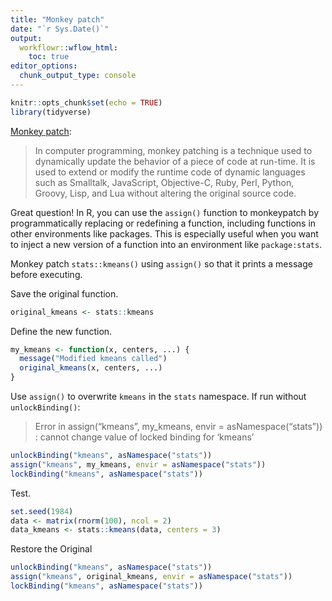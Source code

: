 ```yaml
---
title: "Monkey patch"
date: "`r Sys.Date()`"
output:
  workflowr::wflow_html:
    toc: true
editor_options:
  chunk_output_type: console
---
```


```r
knitr::opts_chunk$set(echo = TRUE)
library(tidyverse)
```

[Monkey patch](https://en.wikipedia.org/wiki/Monkey_patch):

> In computer programming, monkey patching is a technique used to dynamically update the behavior of a piece of code at run-time. It is used to extend or modify the runtime code of dynamic languages such as Smalltalk, JavaScript, Objective-C, Ruby, Perl, Python, Groovy, Lisp, and Lua without altering the original source code.

Great question! In R, you can use the `assign()` function to monkeypatch by programmatically replacing or redefining a function, including functions in other environments like packages. This is especially useful when you want to inject a new version of a function into an environment like `package:stats`.

Monkey patch `stats::kmeans()` using `assign()` so that it prints a message before executing.

Save the original function.

```r
original_kmeans <- stats::kmeans
```

Define the new function.

```r
my_kmeans <- function(x, centers, ...) {
  message("Modified kmeans called")
  original_kmeans(x, centers, ...)
}
```

Use `assign()` to overwrite `kmeans` in the `stats` namespace. If run without `unlockBinding()`:

> Error in assign("kmeans", my_kmeans, envir = asNamespace("stats")) : 
>   cannot change value of locked binding for 'kmeans'

```r
unlockBinding("kmeans", asNamespace("stats"))
assign("kmeans", my_kmeans, envir = asNamespace("stats"))
lockBinding("kmeans", asNamespace("stats"))
```

Test.

```r
set.seed(1984)
data <- matrix(rnorm(100), ncol = 2)
data_kmeans <- stats::kmeans(data, centers = 3)
```

Restore the Original

```r
unlockBinding("kmeans", asNamespace("stats"))
assign("kmeans", original_kmeans, envir = asNamespace("stats"))
lockBinding("kmeans", asNamespace("stats"))
```
